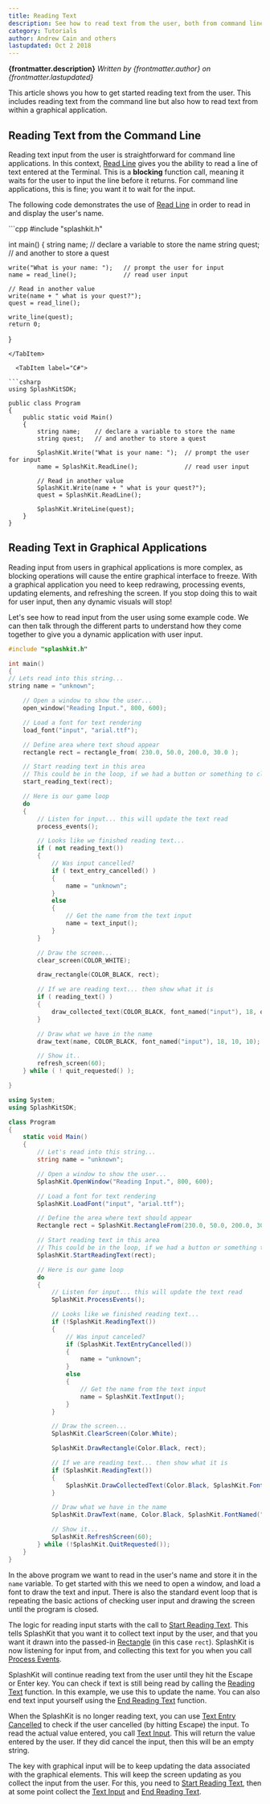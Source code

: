 ```yaml
---
title: Reading Text
description: See how to read text from the user, both from command line and graphical applications.
category: Tutorials
author: Andrew Cain and others
lastupdated: Oct 2 2018
---
```



**{frontmatter.description}**
_Written by {frontmatter.author} on {frontmatter.lastupdated}_

This article shows you how to get started reading text from the user. This includes reading text from the command line but also how to read text from within a graphical application.

## Reading Text from the Command Line

Reading text input from the user is straightforward for command line applications. In this context, [Read Line](/api/terminal/#read-line) gives you the ability to read a line of text entered at the Terminal. This is a **blocking** function call, meaning it waits for the user to input the line before it returns. For command line applications, this is fine; you want it to wait for the input.

The following code demonstrates the use of [Read Line](/api/terminal/#read-line) in order to read in and display the user's name.

<Tabs>
  <TabItem label="C++"> 
```cpp
#include "splashkit.h"

int main()
{
string name; // declare a variable to store the name
string quest; // and another to store a quest

    write("What is your name: ");   // prompt the user for input
    name = read_line();             // read user input

    // Read in another value
    write(name + " what is your quest?");
    quest = read_line();

    write_line(quest);
    return 0;

}
```
</TabItem>

  <TabItem label="C#">

```csharp
using SplashKitSDK;

public class Program
{
    public static void Main()
    {
        string name;    // declare a variable to store the name
        string quest;   // and another to store a quest

        SplashKit.Write("What is your name: ");  // prompt the user for input
        name = SplashKit.ReadLine();             // read user input

        // Read in another value
        SplashKit.Write(name + " what is your quest?");
        quest = SplashKit.ReadLine();

        SplashKit.WriteLine(quest);
    }
}

```
</TabItem>

</Tabs>

## Reading Text in Graphical Applications

Reading input from users in graphical applications is more complex, as blocking operations will cause the entire graphical interface to freeze. With a graphical application you need to keep redrawing, processing events, updating elements, and refreshing the screen. If you stop doing this to wait for user input, then any dynamic visuals will stop!

Let's see how to read input from the user using some example code. We can then talk through the different parts to understand how they come together to give you a dynamic application with user input.

<Tabs>
  <TabItem label="C++">

```cpp
#include "splashkit.h"

int main()
{
// Lets read into this string...
string name = "unknown";

    // Open a window to show the user...
    open_window("Reading Input.", 800, 600);

    // Load a font for text rendering
    load_font("input", "arial.ttf");

    // Define area where text shoud appear
    rectangle rect = rectangle_from( 230.0, 50.0, 200.0, 30.0 );

    // Start reading text in this area
    // This could be in the loop, if we had a button or something to click to trigger this
    start_reading_text(rect);

    // Here is our game loop
    do
    {
        // Listen for input... this will update the text read
        process_events();

        // Looks like we finished reading text...
        if ( not reading_text())
        {
            // Was input cancelled?
            if ( text_entry_cancelled() )
            {
                name = "unknown";
            }
            else
            {
                // Get the name from the text input
                name = text_input();
            }
        }

        // Draw the screen...
        clear_screen(COLOR_WHITE);

        draw_rectangle(COLOR_BLACK, rect);

        // If we are reading text... then show what it is
        if ( reading_text() )
        {
            draw_collected_text(COLOR_BLACK, font_named("input"), 18, option_defaults());
        }

        // Draw what we have in the name
        draw_text(name, COLOR_BLACK, font_named("input"), 18, 10, 10);

        // Show it..
        refresh_screen(60);
    } while ( ! quit_requested() );

}

```
</TabItem>

  <TabItem label="C#">

```csharp
using System;
using SplashKitSDK;

class Program
{
    static void Main()
    {
        // Let's read into this string...
        string name = "unknown";

        // Open a window to show the user...
        SplashKit.OpenWindow("Reading Input.", 800, 600);

        // Load a font for text rendering
        SplashKit.LoadFont("input", "arial.ttf");

        // Define the area where text should appear
        Rectangle rect = SplashKit.RectangleFrom(230.0, 50.0, 200.0, 30.0);

        // Start reading text in this area
        // This could be in the loop, if we had a button or something to click to trigger this
        SplashKit.StartReadingText(rect);

        // Here is our game loop
        do
        {
            // Listen for input... this will update the text read
            SplashKit.ProcessEvents();

            // Looks like we finished reading text...
            if (!SplashKit.ReadingText())
            {
                // Was input canceled?
                if (SplashKit.TextEntryCancelled())
                {
                    name = "unknown";
                }
                else
                {
                    // Get the name from the text input
                    name = SplashKit.TextInput();
                }
            }

            // Draw the screen...
            SplashKit.ClearScreen(Color.White);

            SplashKit.DrawRectangle(Color.Black, rect);

            // If we are reading text... then show what it is
            if (SplashKit.ReadingText())
            {
                SplashKit.DrawCollectedText(Color.Black, SplashKit.FontNamed("input"), 18, OptionDefaults.Default());
            }

            // Draw what we have in the name
            SplashKit.DrawText(name, Color.Black, SplashKit.FontNamed("input"), 18, 10, 10);

            // Show it...
            SplashKit.RefreshScreen(60);
        } while (!SplashKit.QuitRequested());
    }
}
```
</TabItem>

</Tabs>

In the above program we want to read in the user's name and store it in the `name` variable. To get started with this we need to open a window, and load a font to draw the text and input. There is also the standard event loop that is repeating the basic actions of checking user input and drawing the screen until the program is closed.

The logic for reading input starts with the call to [Start Reading Text](/api/input/#group-start-reading-text). This tells SplashKit that you want it to collect text input by the user, and that you want it drawn into the passed-in [Rectangle](/api/types/#rectangle) (in this case `rect`). SplashKit is now listening for input from, and collecting this text for you when you call [Process Events](/api/input/#process-events).

SplashKit will continue reading text from the user until they hit the Escape or Enter key. You can check if text is still being read by calling the [Reading Text](/api/input/#group-reading-text) function. In this example, we use this to update the name. You can also end text input yourself using the [End Reading Text](/api/input/#group-end-reading-text) function.

When the SplashKit is no longer reading text, you can use [Text Entry Cancelled](/api/input/#group-text-entry-cancelled) to check if the user cancelled (by hitting Escape) the input. To read the actual value entered, you call [Text Input](/api/input/#group-text-input). This will return the value entered by the user. If they did cancel the input, then this will be an empty string.

The key with graphical input will be to keep updating the data associated with the graphical elements. This will keep the screen updating as you collect the input from the user. For this, you need to [Start Reading Text](/api/input/#group-start-reading-text), then at some point collect the [Text Input](/api/input/#group-text-input) and [End Reading Text](/api/input/#group-end-reading-text).
